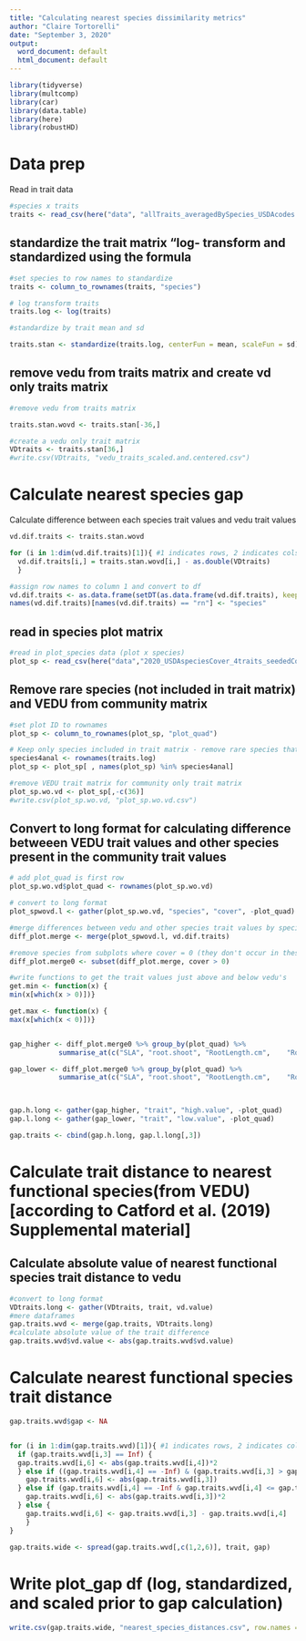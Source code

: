 ```yaml
---
title: "Calculating nearest species dissimilarity metrics"
author: "Claire Tortorelli"
date: "September 3, 2020"
output:
  word_document: default
  html_document: default
---
```


```r
library(tidyverse)
library(multcomp)
library(car)
library(data.table)
library(here)
library(robustHD)
```

# Data prep
Read in trait data
```r
#species x traits
traits <- read_csv(here("data", "allTraits_averagedBySpecies_USDAcodes.csv"))

```


## standardize the trait matrix "log- transform and standardized using the formula 

```r
#set species to row names to standardize
traits <- column_to_rownames(traits, "species")

# log transform traits
traits.log <- log(traits)

#standardize by trait mean and sd

traits.stan <- standardize(traits.log, centerFun = mean, scaleFun = sd)

```


## remove vedu from traits matrix and create vd only traits matrix
```r
#remove vedu from traits matrix

traits.stan.wovd <- traits.stan[-36,]

#create a vedu only trait matrix
VDtraits <- traits.stan[36,]
#write.csv(VDtraits, "vedu_traits_scaled.and.centered.csv")
```

# Calculate nearest species gap 
Calculate difference between each species trait values and vedu trait values
```r
vd.dif.traits <- traits.stan.wovd

for (i in 1:dim(vd.dif.traits)[1]){ #1 indicates rows, 2 indicates cols
  vd.dif.traits[i,] = traits.stan.wovd[i,] - as.double(VDtraits)
  }

#assign row names to column 1 and convert to df
vd.dif.traits <- as.data.frame(setDT(as.data.frame(vd.dif.traits), keep.rownames = TRUE)[])
names(vd.dif.traits)[names(vd.dif.traits) == "rn"] <- "species"

```

## read in species plot matrix
```r
#read in plot_species data (plot x species)
plot_sp <- read_csv(here("data","2020_USDAspeciesCover_4traits_seededCommunitySubplots.csv"))
```

## Remove rare species (not included in trait matrix) and VEDU from community matrix
```r
#set plot ID to rownames
plot_sp <- column_to_rownames(plot_sp, "plot_quad")

# Keep only species included in trait matrix - remove rare species that occurred in fewer than 4 plots
species4anal <- rownames(traits.log)
plot_sp <- plot_sp[ , names(plot_sp) %in% species4anal]

#remove VEDU trait matrix for community only trait matrix
plot_sp.wo.vd <- plot_sp[,-c(36)]
#write.csv(plot_sp.wo.vd, "plot_sp.wo.vd.csv")
```

## Convert to long format for calculating difference betweeen VEDU trait values and other species present in the community trait values
```r
# add plot_quad is first row
plot_sp.wo.vd$plot_quad <- rownames(plot_sp.wo.vd)

# convert to long format
plot_spwovd.l <- gather(plot_sp.wo.vd, "species", "cover", -plot_quad)

#merge differences between vedu and other species trait values by species
diff_plot.merge <- merge(plot_spwovd.l, vd.dif.traits)

#remove species from subplots where cover = 0 (they don't occur in these subplots)
diff_plot.merge0 <- subset(diff_plot.merge, cover > 0)
```

```r
#write functions to get the trait values just above and below vedu's
get.min <- function(x) {
min(x[which(x > 0)])}

get.max <- function(x) {
max(x[which(x < 0)])}


gap_higher <- diff_plot.merge0 %>% group_by(plot_quad) %>%
            summarise_at(c("SLA", "root.shoot",	"RootLength.cm",	"RootAvgDiam.mm",	"finerootV.totalrootV",	"height", "N.perc"), get.min) 

gap_lower <- diff_plot.merge0 %>% group_by(plot_quad) %>%
            summarise_at(c("SLA", "root.shoot",	"RootLength.cm",	"RootAvgDiam.mm",	"finerootV.totalrootV",	"height", "N.perc"), get.max) 
                              


gap.h.long <- gather(gap_higher, "trait", "high.value", -plot_quad)
gap.l.long <- gather(gap_lower, "trait", "low.value", -plot_quad)

gap.traits <- cbind(gap.h.long, gap.l.long[,3])
```

# Calculate trait distance to nearest functional species(from VEDU) [according to Catford et al. (2019) Supplemental material]

## Calculate absolute value of nearest functional species trait distance to vedu 
```r
#convert to long format
VDtraits.long <- gather(VDtraits, trait, vd.value) 
#mere dataframes
gap.traits.wvd <- merge(gap.traits, VDtraits.long)
#calculate absolute value of the trait difference 
gap.traits.wvd$vd.value <- abs(gap.traits.wvd$vd.value) 
```

# Calculate nearest functional species trait distance
```r
gap.traits.wvd$gap <- NA


for (i in 1:dim(gap.traits.wvd)[1]){ #1 indicates rows, 2 indicates cols
  if (gap.traits.wvd[i,3] == Inf) {
  gap.traits.wvd[i,6] <- abs(gap.traits.wvd[i,4])*2
  } else if ((gap.traits.wvd[i,4] == -Inf) & (gap.traits.wvd[i,3] > gap.traits.wvd[i,5]) ) {
    gap.traits.wvd[i,6] <- abs(gap.traits.wvd[i,3])
  } else if (gap.traits.wvd[i,4] == -Inf & gap.traits.wvd[i,4] <= gap.traits.wvd[i,5] ) {
    gap.traits.wvd[i,6] <- abs(gap.traits.wvd[i,3])*2
  } else {
    gap.traits.wvd[i,6] <- gap.traits.wvd[i,3] - gap.traits.wvd[i,4]
    }
}
  
gap.traits.wide <- spread(gap.traits.wvd[,c(1,2,6)], trait, gap)

```


# Write plot_gap df (log, standardized, and scaled prior to gap calculation)
```R
write.csv(gap.traits.wide, "nearest_species_distances.csv", row.names = F)
```



